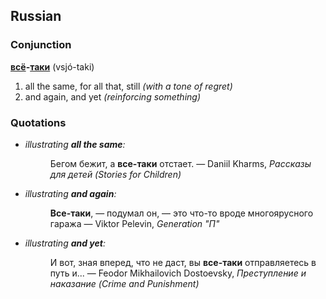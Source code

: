 ==Russian==
===Conjunction===
'''[[всё]]-[[таки]]''' (vsjó-taki)

#all the same, for all that, still ''(with a tone of regret)''
#and again, and yet ''(reinforcing something)''

===Quotations===
* ''illustrating '''all the same''':''
*:Бегом бежит, а '''все-таки''' отстает. — Daniil Kharms, ''Рассказы для детей (Stories for Children)''
* ''illustrating '''and again''':''
*:'''Все-таки''', — подумал он, — это что-то вроде многоярусного гаража — Viktor Pelevin, ''Generation "П"''
* ''illustrating '''and yet''':''
*:И вот, зная вперед, что не даст, вы '''все-таки''' отправляетесь в путь и... — Feodor Mikhailovich Dostoevsky, ''Преступление и наказание (Crime and Punishment)''